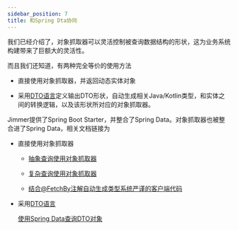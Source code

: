 ```yaml
---
sidebar_position: 7
title: 和Spring Dta协同
---
```


我们已经介绍了，对象抓取器可以灵活控制被查询数据结构的形状，这为业务系统构建带来了巨额大的灵活性。

而且我们还知道，有两种完全等价的使用方法

-   直接使用对象抓取器，并返回动态实体对象

-   采用[DTO语言](../../object/view/dto-language)定义输出DTO形状，自动生成相关Java/Kotlin类型，和实体之间的转换逻辑，以及该形状所对应的对象抓取器。

Jimmer提供了Spring Boot Starter，并整合了Spring Data。对象抓取器也被整合进了Spring Data，相关文档链接为

-   直接使用对象抓取器

    - [抽象查询使用对象抓取器](../../spring/repository/abstract#对象抓取器)

    - [复杂查询使用对象抓取器](../../spring/repository/default#对象抓取器)

    - [结合@FetchBy注解自动生成类型系统严谨的客户端代码](../../spring/client/api)

-   采用[DTO语言](../../object/view/dto-language)

    [使用Spring Data查询DTO对象](../../spring/repository/dto)